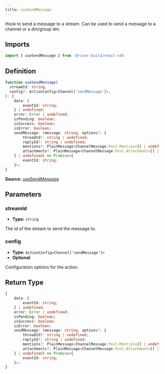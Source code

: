```yaml
---
title: useSendMessage
---
```

Hook to send a message to a stream. Can be used to send a message to a channel or a dm/group dm.
## Imports

```ts
import { useSendMessage } from '@river-build/react-sdk'
```

## Definition

```ts
function useSendMessage(
  streamId: string,
  config?: ActionConfig<Channel['sendMessage']>,
): {
    data: {
        eventId: string;
    } | undefined;
    error: Error | undefined;
    isPending: boolean;
    isSuccess: boolean;
    isError: boolean;
    sendMessage: (message: string, options?: {
        threadId?: string | undefined;
        replyId?: string | undefined;
        mentions?: PlainMessage<ChannelMessage.Post.Mention>[] | undefined;
        attachments?: PlainMessage<ChannelMessage.Post.Attachment>[] | undefined;
    } | undefined) => Promise<{
        eventId: string;
    }>;
}
```

**Source:** [useSendMessage](https://github.com/river-build/river/blob/main/packages/react-sdk/src/useSendMessage.ts)

## Parameters

### streamId

- **Type:** `string`

The id of the stream to send the message to.

### config

- **Type:** `ActionConfig<Channel['sendMessage']>`
- **Optional**

Configuration options for the action.

## Return Type

```ts
{
    data: {
        eventId: string;
    } | undefined;
    error: Error | undefined;
    isPending: boolean;
    isSuccess: boolean;
    isError: boolean;
    sendMessage: (message: string, options?: {
        threadId?: string | undefined;
        replyId?: string | undefined;
        mentions?: PlainMessage<ChannelMessage.Post.Mention>[] | undefined;
        attachments?: PlainMessage<ChannelMessage.Post.Attachment>[] | undefined;
    } | undefined) => Promise<{
        eventId: string;
    }>;
}
```
